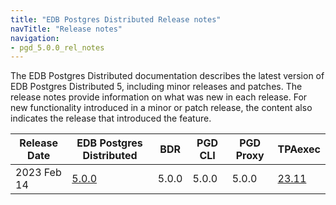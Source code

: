 ```yaml
---
title: "EDB Postgres Distributed Release notes"
navTitle: "Release notes"
navigation:
- pgd_5.0.0_rel_notes
---
```


The EDB Postgres Distributed documentation describes the latest version of EDB Postgres Distributed 5, including minor releases and patches. The release notes provide information on what was new in each release. For new functionality introduced in a minor or patch release, the content also indicates the release that introduced the feature.

| Release Date | EDB Postgres Distributed     | BDR   | PGD CLI | PGD Proxy | TPAexec                                                                          |
| ------------ | ---------------------------- | ----- | ------- | --------- | -------------------------------------------------------------------------------- |
| 2023 Feb 14 | [5.0.0](pgd_5.0.0_rel_notes)  | 5.0.0 | 5.0.0   | 5.0.0     | [23.11](https://techsupport.enterprisedb.com/customer_portal/sw/tpa/trunk/2311/)   |


